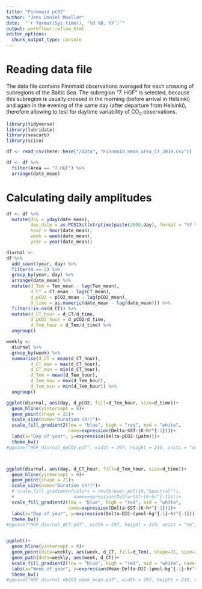 ```yaml
---
title: "Finnmaid pCO2"
author: "Jens Daniel Mueller"
date:  "`r format(Sys.time(), '%d %B, %Y')`"
output: workflowr::wflow_html
editor_options:
  chunk_output_type: console
---
```


# Reading data file

The data file contains Finnmaid observations averaged for each crossing of subregions of the Baltic Sea.
The subregion "7. HGF" is selected, because this subregion is usually crossed in the morning (before arrival in Helsinki) and again in the evening of the same day (after departure from Helsinki), therefore allowing to test for daytime variability of CO~2~ observations.

```r

library(tidyverse)
library(lubridate)
library(seacarb)
library(scico)

df <- read_csv(here::here("/data", "Finnmaid_mean_area_CT_2019.csv"))

df <- df %>% 
  filter(Area == "7.HGF") %>% 
  arrange(date_mean)

```

# Calculating daily amplitudes


```r

df <- df %>% 
  mutate(day = yday(date_mean),
         day_date = as.POSIXct(strptime(paste(2000,day), format = "%Y %j",tz="GMT")),
         hour = hour(date_mean),
         week = week(date_mean),
         year = year(date_mean))

diurnal <-
df %>%
  add_count(year, day) %>% 
  filter(n == 2) %>% 
  group_by(year, day) %>%
  arrange(date_mean) %>%
  mutate(d_Tem = Tem_mean - lag(Tem_mean),
         d_CT = CT_mean - lag(CT_mean),
         d_pCO2 = pCO2_mean - lag(pCO2_mean),
         d_time = as.numeric(date_mean - lag(date_mean))) %>% 
  filter(!is.na(d_CT)) %>% 
  mutate(d_CT_hour = d_CT/d_time,
         d_pCO2_hour = d_pCO2/d_time,
         d_Tem_hour = d_Tem/d_time) %>% 
  ungroup()

weekly <-
  diurnal %>% 
  group_by(week) %>% 
  summarise(d_CT = mean(d_CT_hour),
         d_CT_max = max(d_CT_hour),
         d_CT_min = min(d_CT_hour),
         d_Tem = mean(d_Tem_hour),
         d_Tem_max = max(d_Tem_hour),
         d_Tem_min = min(d_Tem_hour)) %>% 
  ungroup()

ggplot(diurnal, aes(day, d_pCO2, fill=d_Tem_hour, size=d_time))+
  geom_hline(yintercept = 0)+
  geom_point(shape = 21)+
  scale_size(name="Duration (hr)")+
  scale_fill_gradient2(low = "blue", high = "red", mid = "white",
                       name=expression(Delta~SST~(K~hr^{-1})))+
  labs(x="Day of year", y=expression(Delta~pCO2~(µatm)))+
  theme_bw()
#ggsave("HGF_diurnal_dpCO2.pdf", width = 297, height = 210, units = "mm", dpi=300)



ggplot(diurnal, aes(day, d_CT_hour, fill=d_Tem_hour, size=d_time))+
  geom_hline(yintercept = 0)+
  geom_point(shape = 21)+
  scale_size(name="Duration (hr)")+
  # scale_fill_gradientn(colors = rev(brewer_pal(10,"Spectral")),
  #                      name=expression(Delta~SST~(K~hr^{-1})))+
  scale_fill_gradient2(low = "blue", high = "red", mid = "white",
                       name=expression(Delta~SST~(K~hr^{-1})))+
  labs(x="Day of year", y=expression(Delta~DIC~(µmol~kg^{-1}~hr^{-1})))+
  theme_bw()
#ggsave("HGF_diurnal_dCT.pdf", width = 297, height = 210, units = "mm", dpi=300)


ggplot()+
  geom_hline(yintercept = 0)+
  geom_point(data=weekly, aes(week, d_CT, fill=d_Tem), shape=21, size=3)+
  geom_path(data=weekly, aes(week, d_CT))+
  scale_fill_gradient2(low = "blue", high = "red", mid = "white", name=expression(Mean~Delta~SST~(K~hr^{-1})))+
  labs(x="Week of year", y=expression(Mean~Delta~DIC~(µmol~kg^{-1}~hr^{-1})))+
  theme_bw()
#ggsave("HGF_diurnal_dpCO2_week_mean.pdf", width = 297, height = 210, units = "mm", dpi=300)







```
